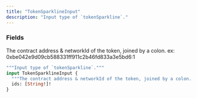 ```yaml
---
title: "TokenSparklineInput"
description: "Input type of `tokenSparkline`."
---
```


### Fields

<ResponseField name="ids" type="[String!]!" required>
  The contract address & networkId of the token, joined by a colon. ex: 0xbe042e9d09cb588331ff911c2b46fd833a3e5bd6:1
</ResponseField>


```graphql TokenSparklineInput
"""Input type of `tokenSparkline`."""
input TokenSparklineInput {
  """The contract address & networkId of the token, joined by a colon. ex: 0xbe042e9d09cb588331ff911c2b46fd833a3e5bd6:1"""
  ids: [String!]!
}
```
